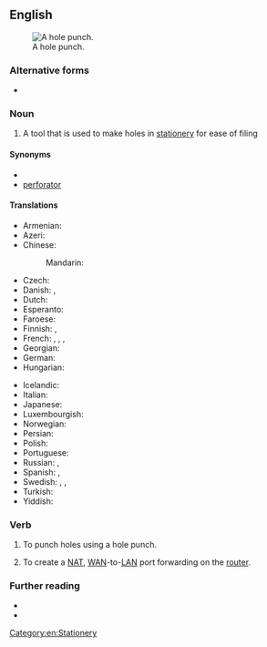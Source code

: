 ==English==
[[File:Trouilloteuse double noire 06.jpg|thumb|A hole punch.]]

===Alternative forms===
* {{l|en|holepunch}}

===Noun===
{{en-noun|es}}

# A tool that is used to make holes in [[stationery]] for ease of filing

====Synonyms====
* {{l|en|paper punch}}
* [[perforator]]

====Translations====
{{trans-top|tool}}
* Armenian: {{t+|hy|դակիչ}}
* Azeri: {{t|az|dəlgəc}}
* Chinese:
*: Mandarin: {{t+|cmn|穿孔器|tr=chuānkǒngqì|sc=Hani}}
* Czech: {{t+|cs|děrovačka|f}}
* Danish: {{t|da|hullemaskine|c}}, {{t|da|hulapparat|n}}
* Dutch: {{t+|nl|perforator|m}}
* Esperanto: {{t|eo|truilo}}
* Faroese: {{t|fo|holari |m}}
* Finnish: {{t|fi|rei'ittäjä}}, {{t+|fi|rei'itin}}
* French: {{t+|fr|perforateur|m}}, {{t+|fr|perforatrice|f}}, {{t+|fr|trouilloteuse|f}} {{qualifier|colloquial}}, {{t|fr|trouilloteur|m}} {{qualifier|colloquial}}
* Georgian: {{t|ka|სახვრეტელა|sc=Geor}}
* German: {{t+|de|Locher|m}}
* Hungarian: {{t+|hu|lyukasztó}}
{{trans-mid}}
* Icelandic: {{t+|is|gatari|m}}
* Italian: {{t+|it|perforatrice|f}}
* Japanese: {{t|ja|穿孔機|tr=せんこうき, senkōki|sc=Jpan}}
* Luxembourgish: {{t|lb|Locher}}
* Norwegian: {{t+|no|hullemaskin}}
* Persian: {{t+|fa|پانچ|tr=pânč|sc=fa-Arab}}
* Polish: {{t+|pl|dziurkacz|m}}
* Portuguese: {{t+|pt|perfuradora|f}}
* Russian: {{t+|ru|дыроко́л|m}}, {{t+|ru|перфора́тор|m}}
* Spanish: {{t+|es|perforadora|f}}, {{t|es|máquina perforadora|f}}
* Swedish: {{t+|sv|hålslag|n}}, {{t+|sv|hålslagare|c}}, {{t+|sv|hålslagsapparat|c}}
* Turkish: {{t+|tr|delgeç}}
* Yiddish: {{t|yi|שטעכער|m}}
{{trans-bottom}}

===Verb===
{{en-verb|hole punches|hole punching|hole punched}} {{tcx|transitive|lang=en}}

# To punch holes using a hole punch.
# {{lb|en|computer|networking}} To create a [[NAT]], [[WAN]]-to-[[LAN]] port forwarding on the [[router]].

===Further reading===
* {{pedialite}}
* {{pedialite|Hole punching (networking)}}

[[Category:en:Stationery]]